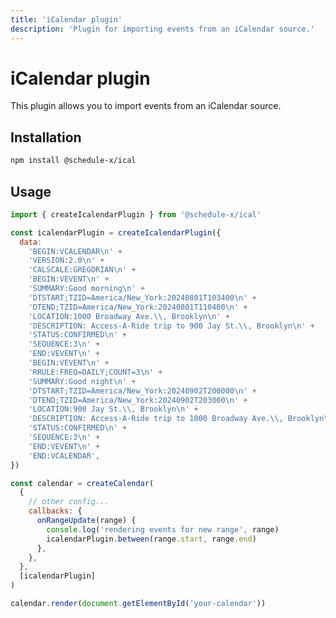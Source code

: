 ```yaml
---
title: 'iCalendar plugin'
description: 'Plugin for importing events from an iCalendar source.'
---
```


# iCalendar plugin

This plugin allows you to import events from an iCalendar source.

## Installation

```bash
npm install @schedule-x/ical
```

## Usage

```js
import { createIcalendarPlugin } from '@schedule-x/ical'

const icalendarPlugin = createIcalendarPlugin({
  data:
    'BEGIN:VCALENDAR\n' +
    'VERSION:2.0\n' +
    'CALSCALE:GREGORIAN\n' +
    'BEGIN:VEVENT\n' +
    'SUMMARY:Good morning\n' +
    'DTSTART;TZID=America/New_York:20240801T103400\n' +
    'DTEND;TZID=America/New_York:20240801T110400\n' +
    'LOCATION:1000 Broadway Ave.\\, Brooklyn\n' +
    'DESCRIPTION: Access-A-Ride trip to 900 Jay St.\\, Brooklyn\n' +
    'STATUS:CONFIRMED\n' +
    'SEQUENCE:3\n' +
    'END:VEVENT\n' +
    'BEGIN:VEVENT\n' +
    'RRULE:FREQ=DAILY;COUNT=3\n' +
    'SUMMARY:Good night\n' +
    'DTSTART;TZID=America/New_York:20240902T200000\n' +
    'DTEND;TZID=America/New_York:20240902T203000\n' +
    'LOCATION:900 Jay St.\\, Brooklyn\n' +
    'DESCRIPTION: Access-A-Ride trip to 1000 Broadway Ave.\\, Brooklyn\n' +
    'STATUS:CONFIRMED\n' +
    'SEQUENCE:3\n' +
    'END:VEVENT\n' +
    'END:VCALENDAR',
})

const calendar = createCalendar(
  {
    // other config...
    callbacks: {
      onRangeUpdate(range) {
        console.log('rendering events for new range', range)
        icalendarPlugin.between(range.start, range.end)
      },
    },
  },
  [icalendarPlugin]
)

calendar.render(document.getElementById('your-calendar'))
```
